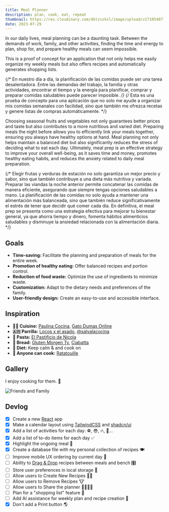 ```yaml
---
title: Meal Planner
description: plan, cook, eat, repeat
thumbnail: https://res.cloudinary.com/dktzvzksl/image/upload/v1710540774/lab/chqhsmthcwe4jm1fqmnc.jpg
date: 2023-07-29
---
```



In our daily lives, meal planning can be a daunting task. Between the demands of work, family, and other activities, finding the time and energy to plan, shop for, and prepare healthy meals can seem impossible.

This is a proof of concept for an application that not only helps me easily organize my weekly meals but also offers recipes and automatically generates shopping lists.

{/* En nuestro día a día, la planificación de las comidas puede ser una tarea desalentadora. Entre las demandas del trabajo, la familia y otras actividades, encontrar el tiempo y la energía para planificar, comprar y preparar comidas saludables puede parecer imposible. */}
{/* Esta es una prueba de concepto para una aplicación que no solo me ayude a organizar mis comidas semanales con facilidad, sino que también me ofrezca recetas y genere listas de compras automáticamente. */}

<MealPlanner className="my-6 overflow-hidden rounded-md border lg:-mx-24 lg:my-20 xl:-mx-60" client:load />

Choosing seasonal fruits and vegetables not only guarantees better prices and taste but also contributes to a more nutritious and varied diet. Preparing meals the night before allows you to efficiently link your meals together, ensuring you always have healthy options at hand. Meal planning not only helps maintain a balanced diet but also significantly reduces the stress of deciding what to eat each day. Ultimately, meal prep is an effective strategy to improve your overall well-being, as it saves time and money, promotes healthy eating habits, and reduces the anxiety related to daily meal preparation.

{/* Elegir frutas y verduras de estación no solo garantiza un mejor precio y sabor, sino que también contribuye a una dieta más nutritiva y variada. Preparar las viandas la noche anterior permite concatenar las comidas de manera eficiente, asegurando que siempre tengas opciones saludables a mano. La planificación de las comidas no solo ayuda a mantener una alimentación más balanceada, sino que también reduce significativamente el estrés de tener que decidir qué comer cada día. En definitiva, el meal prep se presenta como una estrategia efectiva para mejorar tu bienestar general, ya que ahorra tiempo y dinero, fomenta hábitos alimenticios saludables y disminuye la ansiedad relacionada con la alimentación diaria. */}

## Goals

- **Time-saving:** Facilitate the planning and preparation of meals for the entire week.
- **Promotion of healthy eating:** Offer balanced recipes and portion control.
- **Reduction of food waste:** Optimize the use of ingredients to minimize waste.
- **Customization:** Adapt to the dietary needs and preferences of the family.
- **User-friendly design:** Create an easy-to-use and accessible interface.

## Inspiration

- **🧑‍🍳 Cuisine:** [Paulina Cocina](https://www.youtube.com/paulinacocina), [Gato Dumas Online](https://www.gatodumasonline.com.ar)
- **🇦🇷 Parrilla:** [Locos x el asado](https://www.youtube.com/@LocosXelAsadoOficial), [@salvalacocina](https://www.instagram.com/salvalacocina)
- **🍝 Pasta:** [El Pastificio de Nicola](https://www.youtube.com/@ElPastificiodeNicola)
- **🥖 Bread:** [Gluten Morgen Tv](https://www.youtube.com/@GlutenMorgenTv), [Ciabatta](https://www.youtube.com/watch?v=yPRrMWc8UGM)
- **🍷 Diet:** Keep calm &amp; and cook on
- **🍿 Anyone can cook:** [Ratatouille](https://www.imdb.com/title/tt0382932/)

## Gallery

I enjoy cooking for them. 🙂

![Friends and Family](https://res.cloudinary.com/dktzvzksl/image/upload/v1715883097/lab/mealplanner-photos_wx69cd.jpg)

## Devlog

- [x] Create a new [React](https://react.dev/) app
- [x] Make a calendar layout using [TailwindCSS](https://tailwindcss.com/) and [shadcn/ui](https://ui.shadcn.com/)
- [x] Add a list of activities for each day: ⚽️, 😎, 🔥, 🏓...
- [x] Add a list of to-do items for each day ✅
- [x] Highlight the ongoing meal 📍
- [x] Create a database file with my personal collection of recipes 🍽️
- [ ] Improve mobile UX ordering by current day 📱
- [ ] Ability to [Drag & Drop](https://react-dnd.github.io/react-dnd) recipes between meals and bench 🎛️
- [ ] Store user preferences in local storage 💾
- [ ] Allow users to Create New Recipes 🧑‍🍳
- [ ] Allow users to Remove Recipes 🐮
- [ ] Allow users to Share the planner 🧑‍🧑‍🧒‍🧒
- [ ] Plan for a "shopping list" feature 🛒
- [ ] Add AI assistance for weekly plan and recipe creation 🤖
- [x] Don't add a Print button 🌎
